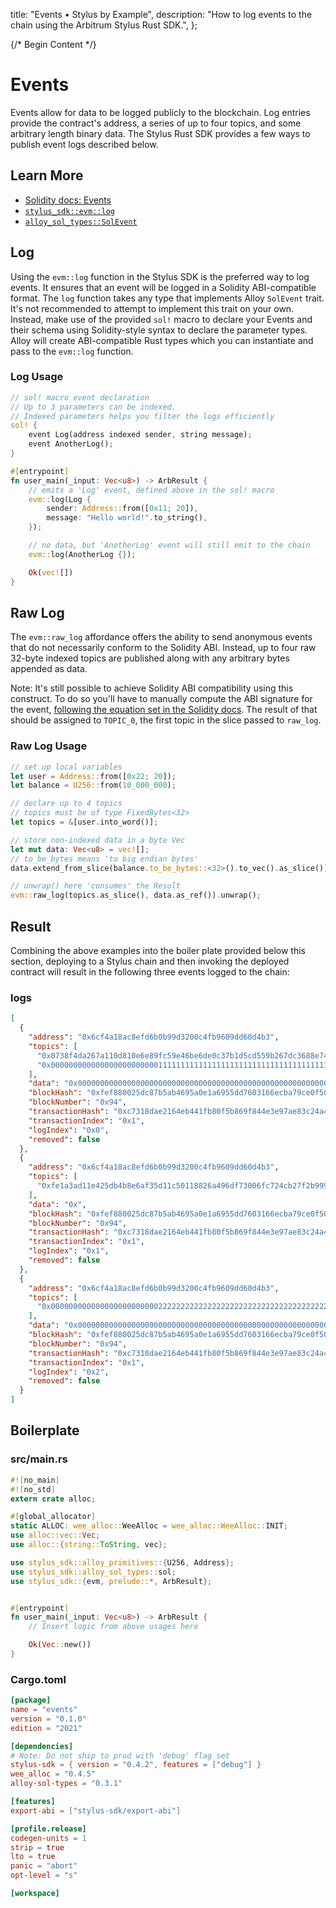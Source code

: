   title: "Events • Stylus by Example",
  description:
    "How to log events to the chain using the Arbitrum Stylus Rust SDK.",
};

{/* Begin Content */}

# Events

Events allow for data to be logged publicly to the blockchain. Log entries provide the contract's address, a series of up to four topics, and some arbitrary length binary data. The Stylus Rust SDK provides a few ways to publish event logs described below.

## Learn More

- [Solidity docs: Events](https://docs.soliditylang.org/en/v0.8.19/abi-spec.html#events)
- [`stylus_sdk::evm::log`](https://docs.rs/stylus-sdk/latest/stylus_sdk/evm/fn.log.html)
- [`alloy_sol_types::SolEvent`](https://docs.rs/alloy-sol-types/0.3.1/alloy_sol_types/trait.SolEvent.html)

## Log

Using the `evm::log` function in the Stylus SDK is the preferred way to log events. It ensures that an event will be logged in a Solidity ABI-compatible format. The `log` function takes any type that implements Alloy `SolEvent` trait. It's not recommended to attempt to implement this trait on your own. Instead, make use of the provided `sol!` macro to declare your Events and their schema using Solidity-style syntax to declare the parameter types. Alloy will create ABI-compatible Rust types which you can instantiate and pass to the `evm::log` function.

### Log Usage

```rust
// sol! macro event declaration
// Up to 3 parameters can be indexed.
// Indexed parameters helps you filter the logs efficiently
sol! {
    event Log(address indexed sender, string message);
    event AnotherLog();
}

#[entrypoint]
fn user_main(_input: Vec<u8>) -> ArbResult {
    // emits a 'Log' event, defined above in the sol! macro
    evm::log(Log {
        sender: Address::from([0x11; 20]),
        message: "Hello world!".to_string(),
    });

    // no data, but 'AnotherLog' event will still emit to the chain
    evm::log(AnotherLog {});

    Ok(vec![])
}
```

## Raw Log

The `evm::raw_log` affordance offers the ability to send anonymous events that do not necessarily conform to the Solidity ABI. Instead, up to four raw 32-byte indexed topics are published along with any arbitrary bytes appended as data.

Note: It's still possible to achieve Solidity ABI compatibility using this construct. To do so you'll have to manually compute the ABI signature for the event, [following the equation set in the Solidity docs](https://docs.soliditylang.org/en/v0.8.19/abi-spec.html#events). The result of that should be assigned to `TOPIC_0`, the first topic in the slice passed to `raw_log`.

### Raw Log Usage

```rust
// set up local variables
let user = Address::from([0x22; 20]);
let balance = U256::from(10_000_000);

// declare up to 4 topics
// topics must be of type FixedBytes<32>
let topics = &[user.into_word()];

// store non-indexed data in a byte Vec
let mut data: Vec<u8> = vec![];
// to_be_bytes means 'to big endian bytes'
data.extend_from_slice(balance.to_be_bytes::<32>().to_vec().as_slice());

// unwrap() here 'consumes' the Result
evm::raw_log(topics.as_slice(), data.as_ref()).unwrap();
```

## Result

Combining the above examples into the boiler plate provided below this section, deploying to a Stylus chain and then invoking the deployed contract will result in the following three events logged to the chain:

### logs

```json
[
  {
    "address": "0x6cf4a18ac8efd6b0b99d3200c4fb9609dd60d4b3",
    "topics": [
      "0x0738f4da267a110d810e6e89fc59e46be6de0c37b1d5cd559b267dc3688e74e0",
      "0x0000000000000000000000001111111111111111111111111111111111111111"
    ],
    "data": "0x0000000000000000000000000000000000000000000000000000000000000020000000000000000000000000000000000000000000000000000000000000000c48656c6c6f20776f726c64210000000000000000000000000000000000000000",
    "blockHash": "0xfef880025dc87b5ab4695a0e1a6955dd7603166ecba79ce0f503a568b2ec8940",
    "blockNumber": "0x94",
    "transactionHash": "0xc7318dae2164eb441fb80f5b869f844e3e97ae83c24a4639d46ec4d915a30818",
    "transactionIndex": "0x1",
    "logIndex": "0x0",
    "removed": false
  },
  {
    "address": "0x6cf4a18ac8efd6b0b99d3200c4fb9609dd60d4b3",
    "topics": [
      "0xfe1a3ad11e425db4b8e6af35d11c50118826a496df73006fc724cb27f2b99946"
    ],
    "data": "0x",
    "blockHash": "0xfef880025dc87b5ab4695a0e1a6955dd7603166ecba79ce0f503a568b2ec8940",
    "blockNumber": "0x94",
    "transactionHash": "0xc7318dae2164eb441fb80f5b869f844e3e97ae83c24a4639d46ec4d915a30818",
    "transactionIndex": "0x1",
    "logIndex": "0x1",
    "removed": false
  },
  {
    "address": "0x6cf4a18ac8efd6b0b99d3200c4fb9609dd60d4b3",
    "topics": [
      "0x0000000000000000000000002222222222222222222222222222222222222222"
    ],
    "data": "0x0000000000000000000000000000000000000000000000000000000000989680",
    "blockHash": "0xfef880025dc87b5ab4695a0e1a6955dd7603166ecba79ce0f503a568b2ec8940",
    "blockNumber": "0x94",
    "transactionHash": "0xc7318dae2164eb441fb80f5b869f844e3e97ae83c24a4639d46ec4d915a30818",
    "transactionIndex": "0x1",
    "logIndex": "0x2",
    "removed": false
  }
]
```

## Boilerplate

### src/main.rs

```rust
#![no_main]
#![no_std]
extern crate alloc;

#[global_allocator]
static ALLOC: wee_alloc::WeeAlloc = wee_alloc::WeeAlloc::INIT;
use alloc::vec::Vec;
use alloc::{string::ToString, vec};

use stylus_sdk::alloy_primitives::{U256, Address};
use stylus_sdk::alloy_sol_types::sol;
use stylus_sdk::{evm, prelude::*, ArbResult};


#[entrypoint]
fn user_main(_input: Vec<u8>) -> ArbResult {
    // Insert logic from above usages here

    Ok(Vec::new())
}
```

### Cargo.toml

```toml
[package]
name = "events"
version = "0.1.0"
edition = "2021"

[dependencies]
# Note: Do not ship to prod with 'debug' flag set
stylus-sdk = { version = "0.4.2", features = ["debug"] }
wee_alloc = "0.4.5"
alloy-sol-types = "0.3.1"

[features]
export-abi = ["stylus-sdk/export-abi"]

[profile.release]
codegen-units = 1
strip = true
lto = true
panic = "abort"
opt-level = "s"

[workspace]

```
